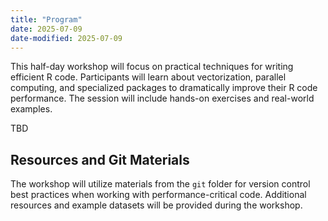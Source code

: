 ```yaml
---
title: "Program"
date: 2025-07-09
date-modified: 2025-07-09
---
```


This half-day workshop will focus on practical techniques for writing efficient R code. Participants will learn about vectorization, parallel computing, and specialized packages to dramatically improve their R code performance. The session will include hands-on exercises and real-world examples.

TBD

## Resources and Git Materials

The workshop will utilize materials from the `git` folder for version control best practices when working with performance-critical code. Additional resources and example datasets will be provided during the workshop.
